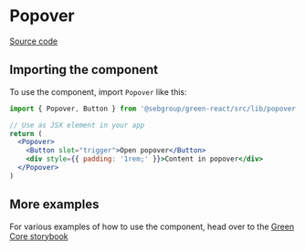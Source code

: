 
<Meta of={PopoverStories} />

# Popover

[Source code](https://github.com/seb-oss/green/tree/main/libs/react/src/lib/popover)

## Importing the component

To use the component, import `Popover` like this:

```jsx
import { Popover, Button } from '@sebgroup/green-react/src/lib/popover'

// Use as JSX element in your app
return (
  <Popover>
    <Button slot="trigger">Open popover</Button>
    <div style={{ padding: '1rem;' }}>Content in popover</div>
  </Popover>
)
```

<Canvas of={PopoverStories.Default} />

## More examples

For various examples of how to use the component, head over to the [Green Core storybook](https://storybook.seb.io/latest/core/?path=/story/components-popover--page)
